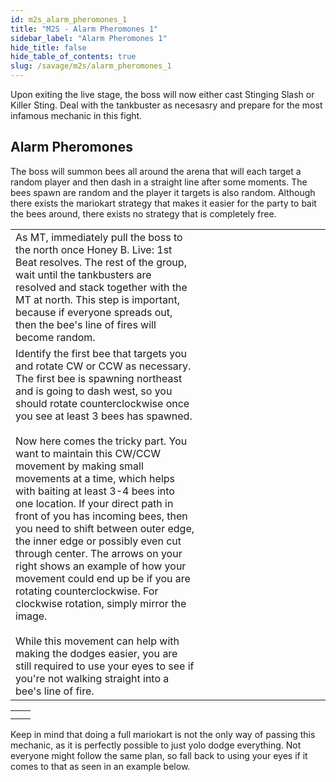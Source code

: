 ```yaml
---
id: m2s_alarm_pheromones_1
title: "M2S - Alarm Pheromones 1"
sidebar_label: "Alarm Pheromones 1"
hide_title: false
hide_table_of_contents: true
slug: /savage/m2s/alarm_pheromones_1
---
```


Upon exiting the live stage, the boss will now either cast <Tankbuster>Stinging Slash</Tankbuster> or <Tankbuster>Killer Sting</Tankbuster>. Deal with the tankbuster as necesasry and prepare for the most infamous mechanic in this fight.

## Alarm Pheromones

The boss will summon bees all around the arena that will each target a random player and then dash in a straight line after some moments. The bees spawn are random and the player it targets is also random. Although there exists the mariokart strategy that makes it easier for the party to bait the bees around, there exists no strategy that is completely free. 

<table width='75%'>
    <tr>
        <td width='60%'>As MT, immediately pull the boss to the north once Honey B. Live: 1st Beat resolves. The rest of the group, wait until the tankbusters are resolved and stack together with the MT at north. This step is important, because if everyone spreads out, then the bee's line of fires will become random.</td>
        <td><KittenAsset path='m2s/alarm_pheromones_1_part1.png' /></td>
    </tr>
    <tr>
        <td>Identify the first bee that targets you and rotate CW or CCW as necessary. The first bee is spawning northeast and is going to dash west, so you should rotate counterclockwise once you see at least 3 bees has spawned. <br /><br />Now here comes the tricky part. You want to maintain this CW/CCW movement by making small movements at a time, which helps with baiting at least 3-4 bees into one location. If your direct path in front of you has incoming bees, then you need to shift between outer edge, the inner edge or possibly even cut through center. The arrows on your right shows an example of how your movement could end up be if you are rotating counterclockwise. For clockwise rotation, simply mirror the image. <br /><br />While this movement can help with making the dodges easier, you are still required to use your eyes to see if you're not walking straight into a bee's line of fire.</td>
        <td><KittenAsset path='m2s/alarm_pheromones_1_part2.png' /><br /><KittenAsset path='m2s/alarm_pheromones_1_part3.png' /></td>
    </tr>
</table>

<table>
    <tr>
        <td><KittenAsset path='m2s/alarm_pheromones_1_example1.gif' /></td>
        <td><KittenAsset path='m2s/alarm_pheromones_1_example2.gif' /></td>
    </tr>
    <tr>
        <td><KittenAsset path='m2s/alarm_pheromones_1_example3.gif' /></td>
        <td><KittenAsset path='m2s/alarm_pheromones_1_example4.gif' /></td>
    </tr>
</table>

Keep in mind that doing a full mariokart is not the only way of passing this mechanic, as it is perfectly possible to just yolo dodge everything. Not everyone might follow the same plan, so fall back to using your eyes if it comes to that as seen in an example below.

<KittenAsset path='m2s/alarm_pheromones_1_yolo.gif' />
